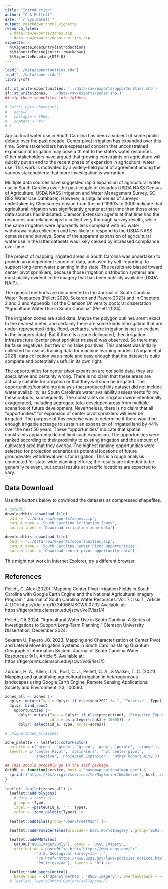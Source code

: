 ```yaml
---
title: "Introduction"
author: "C A Pellett"
date: "`r Sys.Date()`"
output: rmarkdown::html_vignette
resource_files:
  - data-raw/exports/zones.zip
  - data-raw/exports/opportunities.zip
vignette: >
  %\VignetteIndexEntry{Introduction}
  %\VignetteEngine{knitr::rmarkdown}
  %\VignetteEncoding{UTF-8}
---
```


```r
load("../data/opportunities.rda")
load("../data/zones.rda")
library(sf)
```


```r
sf::st_write(opportunities, '../data-raw/exports/opportunities.shp')
sf::st_write(zones, '../data-raw/exports/zones.shp')
## zip these shapefiles into folders.

```


```r
# knitr::opts_chunk$set(
#   echo=F,
#   collapse = TRUE,
#   comment = "#>"
# )
```

Agricultural water use in South Carolina has been a subject of some public debate over the past decade. Center pivot irrigation has expanded over this time. Some stakeholders have expressed concern that unconstrained expansion of irrigation may pose a threat to the state’s water resources. Other stakeholders have argued that growing constraints on agriculture will quickly put an end to the recent phase of expansion in agricultural water use. This work is motivated by a widely-held point of agreement among the various stakeholders: that more investigation is warranted.

Multiple data sources have suggested rapid expansion of agricultural water use in South Carolina over the past couple of decades (USDA NASS Census of Agriculture, USDA NASS Irrigation and Water Management Survey, SC DES Water Use Database). However, a singular series of surveys undertaken by Clemson Extension from the mid-1990's to 2000 indicate that agricultural irrigation was significantly greater at that time than those other data sources had indicated. Clemson Extension agents at that time had the resources and relationships to collect very thorough survey results, while the same irrigators were apparently less compliant with SC water withdrawal data collection and less likely to respond to the USDA NASS censuses and surveys. Some of the apparent expansion of agricultural water use in the latter datasets was likely caused by increased compliance over time. 

The project of mapping irrigated areas in South Carolina was undertaken to provide an independent source of data, unbiased by self-reporting, to support long-term water planning in the state. The results are biased toward center pivot sprinklers, because those irrigation distribution systems are most plainly evident in the imagery that has been publicly available (USDA NAIP). 

The general methods are documented in the Journal of South Carolina Water Resources (Pellett 2020, Sekaran and Payero 2023) and in Chapters 2 and 3 and Appendix I of the Clemson University doctoral dissertation "Agricultural Water Use in South Carolina" (Pellett 2024). 

The irrigation zones are solid data. Maybe the polygon outlines aren't exact to the nearest meter, and certainly there are some kinds of irrigation that are under-represented (drip, flood, orchards, where irrigation is not so evident in the imagery data). But if there is a zone delineated, then irrigation infrastructure (center pivot sprinkler trusses) was observed. So there may be false negatives, but few or no false positives. This dataset was initially collected for use as training data for machine learning models (Zurqani et al 2021); data collection was simple and easy enough that the dataset is quite complete and potentially useful in its own right.

The opportunities for center pivot expansion are _not_ solid data, they are speculative and certainly wrong. There is no claim that these areas are actually suitable for irrigation or that they will soon be irrigated. The opportunities/constraints analysis that produced this dataset did not include water availability, as South Carolina's water availability assessments follow these outputs, subsequently. The constraints on irrigation were intentionally exaggerated, including aggregate total developed areas from multiple scenarios of future development. Nevertheless, there is no claim that all "opportunities" for expansion of center pivot sprinklers will ever be irrigated. The purpose of this exercise was to determine if there would be enough irrigable acreage to sustain an expansion of irrigated land by 44% over the next 50 years. These "opportunities" indicate that spatial constraints apparently do not limit such expansion. The opportunities were ranked according to their proximity to existing irrigation and the amount of cultivated area that they overlay. The highest ranking opportunities were selected for projection scenarios as potential locations of future groundwater withdrawal wells for irrigation. This is a rough analysis conducted for state-wide planning efforts; the results are intended to be generally relevant, but actual results at specific locations are expected to vary. 

## Data Download

Use the buttons below to download the datasets as compressed shapefiles.

```r
# getwd()
downloadthis::download_file(
  path = '../data-raw/exports/zones.zip',
  output_name = 'South Carolina Irrigation Zones',
  button_label = 'Download irrigation zone data')

downloadthis::download_file(
  path = '../data-raw/exports/opportunities.zip',
  output_name = 'South Carolina Center Pivot Opportunities',
  button_label = 'Download center pivot opportunity data')

```

This might not work in Internet Explorer, try a different browser.

## References

Pellett, C. Alex (2020) "Mapping Center Pivot Irrigation Fields in South Carolina with Google Earth Engine and the National Agricultural Imagery Program," Journal of South Carolina Water Resources: Vol. 7 : Iss. 1 , Article 4. DOI: https://doi.org/10.34068/JSCWR.07.02 Available at: https://tigerprints.clemson.edu/jscwr/vol7/iss1/4

Pellett, CA 2024. "Agricultural Water Use in South Carolina: A Series of Investigations to Support Long-Term Planning." Clemson University Dissertation, December 2024.

Sekaran U, Payero JO. 2023. Mapping and Characterization of Center Pivot and Lateral Move Irrigation Systems in South Carolina Using Quantum Geographic Information System. Journal of South Carolina Water Resources: 9(1), Article 5. Available at: https://tigerprints.clemson.edu/jscwr/vol9/iss1/5 

Zurqani, H. A., Allen, J. S., Post, C. J., Pellett, C. A., & Walker, T. C. (2021). Mapping and quantifying agricultural irrigation in heterogeneous landscapes using Google Earth Engine. Remote Sensing Applications: Society and Environment, 23, 100590.

```r
zones_all <- zones |>
  dplyr::mutate(Type = dplyr::if_else(year2021 != 1, 'Inactive', Type)) |>
  dplyr::bind_rows(
    opportunities |>
      dplyr::mutate(Type = dplyr::if_else(projection1, 'Projected Expansion', 'Other Opportunity'),
                    id_a = as.integer(rank1 + 10000)) |>
      dplyr::select(id_a, Type, Acres=acres))
```

```r
# unique(zones_all$Type)

zone_palette <- leaflet::colorFactor(
  palette = c('green', 'green', 'green', 'gray', 'purple', 'orange'),
  levels = c('Center Pivot', 'sprinklers', 'not center pivot', 
             'Inactive', 'Projected Expansion', 'Other Opportunity'))

## This should probably go in the scsf package.
GetURL <- function(service, host = "basemap.nationalmap.gov") {
  sprintf("https://%s/arcgis/services/%s/MapServer/WmsServer", host, service)
}
```

```r
leaflet::leaflet(zones_all) |>
  leaflet::addPolygons(
    # data = zones_all,
    group = ~Type,
    label = ~paste0(id_a, ' ', Type),
    color = ~zone_palette(Type)) |>
  
  leaflet::addTiles(group='OpenStreetMap') |>
  
  leaflet::addProviderTiles(provider='Esri.WorldImagery', group='ESRI Imagery') |>

  leaflet::addWMSTiles(
    GetURL("USGSImageryOnly"), group = 'USGS Imagery',
    attribution = paste0("<a href='https://www.usgs.gov/'>",
              "U.S. Geological Survey</a> | ",
              "<a href='https://www.usgs.gov/laws/policies_notices.html'>",
              "Policies</a>"), layers = "0") |>

  leaflet::addLayersControl(
    baseGroups = c('OpenStreetMap', 'USGS Imagery'), overlayGroups = ~Type) # |>
  # leaflet::layersControlOptions(collapsed=F)
```



